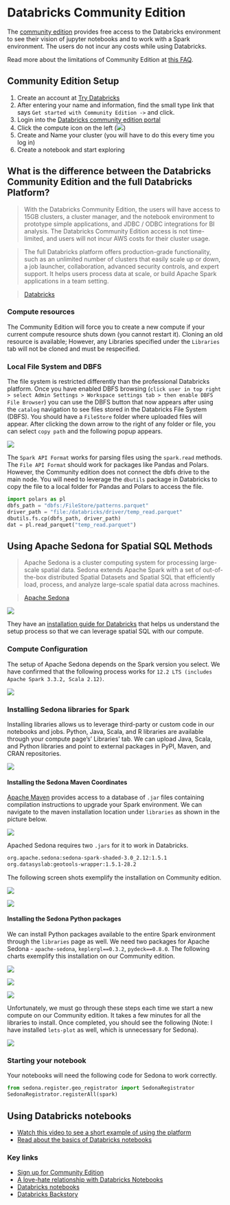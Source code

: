 # Databricks Community Edition

The [community edition](https://community.cloud.databricks.com/login.html) provides free access to the Databricks environment to see their vision of jupyter notebooks and to work with a Spark environment. The users do not incur any costs while using Databricks.

Read more about the limitations of Community Edition at [this FAQ](https://databricks.com/product/faq/community-edition).

## Community Edition Setup

1. Create an account at [Try Databricks](https://databricks.com/try-databricks)
2. After entering your name and information, find the small type link that says `Get started with Community Edition ->` and click.
3. Login into the [Databricks community edition portal](https://community.cloud.databricks.com/login.html)
4. Click the compute icon on the left (![](../img/compute_icon.png))
5. Create and Name your cluster (you will have to do this every time you log in)
6. Create a notebook and start exploring


## What is the difference between the Databricks Community Edition and the full Databricks Platform?

> With the Databricks Community Edition, the users will have access to 15GB clusters, a cluster manager, and the notebook environment to prototype simple applications, and JDBC / ODBC integrations for BI analysis. The Databricks Community Edition access is not time-limited, and users will not incur AWS costs for their cluster usage.

> The full Databricks platform offers production-grade functionality, such as an unlimited number of clusters that easily scale up or down, a job launcher, collaboration, advanced security controls, and expert support. It helps users process data at scale, or build Apache Spark applications in a team setting.

> [Databricks](https://databricks.com/product/faq/community-edition)

### Compute resources

The Community Edition will force you to create a new compute if your current compute resource shuts down (you cannot restart it). Cloning an old resource is available; However, any Libraries specified under the `Libraries` tab will not be cloned and must be respecified.

### Local File System and DBFS

The file system is restricted differently than the professional Databricks platform. Once you have enabled DBFS browsing (`click user in top right > select Admin Settings > Workspace settings tab > then enable DBFS File Browser`) you can use the DBFS button that now appears after using the `catalog` navigation to see files stored in the Databricks File System (DBFS).  You should have a `FileStore` folder where uploaded files will appear. After clicking the down arrow to the right of any folder or file, you can select `copy path` and the following popup appears.

![](../img/file_spark_path.png)

The `Spark API Format` works for parsing files using the `spark.read` methods. The `File API Format` should work for packages like Pandas and Polars.  However, the Community edition does not connect the dbfs drive to the main node.  You will need to leverage the `dbutils` package in Databricks to copy the file to a local folder for Pandas and Polars to access the file.

```python
import polars as pl
dbfs_path = "dbfs:/FileStore/patterns.parquet"
driver_path = "file:/databricks/driver/temp_read.parquet"
dbutils.fs.cp(dbfs_path, driver_path)
dat = pl.read_parquet("temp_read.parquet")
```

## Using Apache Sedona for Spatial SQL Methods

> Apache Sedona is a cluster computing system for processing large-scale spatial data. Sedona extends Apache Spark with a set of out-of-the-box distributed Spatial Datasets and Spatial SQL that efficiently load, process, and analyze large-scale spatial data across machines.

> [Apache Sedona](https://sedona.apache.org/1.5.1/)

![](../img/sedona-ecosystem.png)

They have an [installation guide for Databricks](https://sedona.apache.org/1.5.1/setup/databricks/?h=community+ed#community-edition-free-tier) that helps us understand the setup process so that we can leverage spatial SQL with our compute.

### Compute Configuration

The setup of Apache Sedona depends on the Spark version you select. We have confirmed that the following process works for `12.2 LTS (includes Apache Spark 3.3.2, Scala 2.12)`.

![](../img/0_spark_version.png)

### Installing Sedona libraries for Spark

Installing libraries allows us to leverage third-party or custom code in our notebooks and jobs. Python, Java, Scala, and R libraries are available through your compute page's' Libraries' tab. We can upload Java, Scala, and Python libraries and point to external packages in PyPI, Maven, and CRAN repositories.

![](../img/1_libraries_window.png)

#### Installing the Sedona Maven Coordinates

[Apache Maven](https://maven.apache.org/plugins/maven-jar-plugin/) provides access to a database of `.jar` files containing compilation instructions to upgrade your Spark environment. We can navigate to the maven installation location under `libraries` as shown in the picture below. 

![](../img/2_maven.png)


Apached Sedona requires two `.jars` for it to work in Databricks.

```bash
org.apache.sedona:sedona-spark-shaded-3.0_2.12:1.5.1
org.datasyslab:geotools-wrapper:1.5.1-28.2
```

The following screen shots exemplify the installation on Community edition.

![](../img/3_sedona_shaded.png)

![](../img/4_geotools.png)


#### Installing the Sedona Python packages

We can install Python packages available to the entire Spark environment through the `libraries` page as well.  We need two packages for Apache Sedona - `apache-sedona`, `keplergl==0.3.2`, `pydeck==0.8.0`.  The following charts exemplify this installation on our Community edition.

![](../img/5_apache-sedona_python.png)

![](../img/6_keplergl_python.png)

![](../img/6a_pydeck_python.png)

Unfortunately, we must go through these steps each time we start a new compute on our Community edition.  It takes a few minutes for all the libraries to install.  Once completed, you should see the following (Note: I have installed `lets-plot` as well, which is unnecessary for Sedona).

![](../img/7_libraries_page.png)

### Starting your notebook

Your notebooks will need the following code for Sedona to work correctly.

```python
from sedona.register.geo_registrator import SedonaRegistrator
SedonaRegistrator.registerAll(spark)
```


## Using Databricks notebooks

- [Watch this video to see a short example of using the platform](https://youtu.be/n-yt_3HvkOI)
- [Read about the basics of Databricks notebooks](https://subscription.packtpub.com/book/data/9781838647216/2/ch02lvl1sec08/using-azure-databricks-notebooks)

### Key links

- [Sign up for Community Edition](https://databricks.com/try-databricks)
- [A love-hate relationship with Databricks Notebooks](https://towardsdatascience.com/databricks-notebooks-a-love-hate-relationship-8f73e5b291fb)
- [Databricks notebooks](https://subscription.packtpub.com/book/data/9781838647216/2/ch02lvl1sec08/using-azure-databricks-notebooks)
- [Databricks Backstory](https://youtu.be/ThrmPaleEiI)